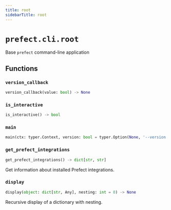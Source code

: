 ```yaml
---
title: root
sidebarTitle: root
---
```


# `prefect.cli.root`



Base `prefect` command-line application


## Functions

### `version_callback` <sup><a href="https://github.com/prefecthq/prefect/blob/main/src/prefect/cli/root.py#L32" target="_blank"><Icon icon="github" size="14" /></a></sup>

```python
version_callback(value: bool) -> None
```

### `is_interactive` <sup><a href="https://github.com/prefecthq/prefect/blob/main/src/prefect/cli/root.py#L38" target="_blank"><Icon icon="github" size="14" /></a></sup>

```python
is_interactive() -> bool
```

### `main` <sup><a href="https://github.com/prefecthq/prefect/blob/main/src/prefect/cli/root.py#L44" target="_blank"><Icon icon="github" size="14" /></a></sup>

```python
main(ctx: typer.Context, version: bool = typer.Option(None, '--version', '-v', callback=version_callback, help='Display the current version.', is_eager=True), profile: str = typer.Option(None, '--profile', '-p', help='Select a profile for this CLI run.', is_eager=True), prompt: bool = SettingsOption(prefect.settings.PREFECT_CLI_PROMPT, help='Force toggle prompts for this CLI run.'))
```

### `get_prefect_integrations` <sup><a href="https://github.com/prefecthq/prefect/blob/main/src/prefect/cli/root.py#L149" target="_blank"><Icon icon="github" size="14" /></a></sup>

```python
get_prefect_integrations() -> dict[str, str]
```


Get information about installed Prefect integrations.


### `display` <sup><a href="https://github.com/prefecthq/prefect/blob/main/src/prefect/cli/root.py#L168" target="_blank"><Icon icon="github" size="14" /></a></sup>

```python
display(object: dict[str, Any], nesting: int = 0) -> None
```


Recursive display of a dictionary with nesting.

